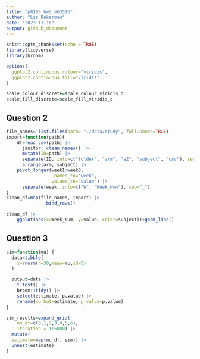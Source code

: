 ```yaml
---
title: "p8105_hw5_eb3516"
author: "Liz Bekerman"
date: "2023-11-16"
output: github_document
---
```


```r
knitr::opts_chunk$set(echo = TRUE)
library(tidyverse)
library(broom)

options(
  ggplot2.continuous.colour="viridis",
  ggplot2.continuous.fill="viridis"
)

scale_colour_discrete=scale_colour_viridis_d
scale_fill_discrete=scale_fill_viridis_d
```


## Question 2
```r
file_names= list.files(path= "./data/study", full.names=TRUE)
import=function(path){
    df=read_csv(path) |>
      janitor::clean_names() |>
      mutate(ID=path) |>
      separate(ID, into=c("folder", "arm", "e2", "subject", "csv"), sep=c(5,8,9,11)) |>
      arrange(arm, subject) |>
    pivot_longer(week1:week8,
                  names_to="week",
                 values_to="value") |>
      separate(week, into=c("W", "Week_Num"), sep="_")
}
clean_df=map(file_names, import) |>
               bind_rows()
```  

```r
clean_df |>
    ggplot(aes(x=Week_Num, y=value, color=subject))+geom_line()
```

## Question 3
```r
sim=function(mu) {
  data=tibble(
    x=rnorm(n=30,mean=mu,sd=5)
  )

  output=data |>
    t.test() |>
    broom::tidy() |>
    select(estimate, p.value) |>
    rename(mu_hat=estimate, p_value=p.value)
}
```

```r
sim_results=expand_grid(
    mu_df=c(0,1,2,3,4,5,6),
    iteration = 1:5000) |>
  mutate(
  estimate=map(mu_df, sim)) |>
  unnest(estimate)
)
```





